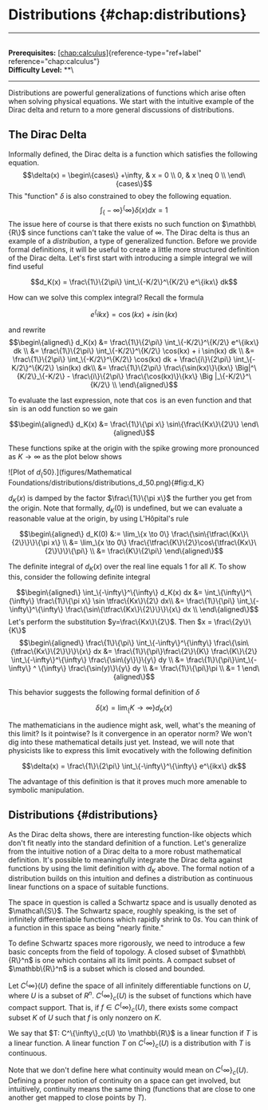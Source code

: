 # Distributions \{#chap:distributions\}

------------------------------------------------------------------------

\
**Prerequisites:**
[\[chap:calculus\]](#chap:calculus)\{reference-type="ref+label"
reference="chap:calculus"\}\
**Difficulty Level:** \*\*\

------------------------------------------------------------------------

Distributions are powerful generalizations of functions which arise
often when solving physical equations. We start with the intuitive
example of the Dirac delta and return to a more general discussions of
distributions.

## The Dirac Delta

Informally defined, the Dirac delta is a function which satisfies the
following equation. $$\delta(x) = \begin\{cases\}
+\infty, & x = 0 \\
0, & x \neq 0 \\
\end\{cases\}$$ This \"function\" $\delta$ is also constrained to obey the
following equation. $$\int_\{-\infty\}^\{\infty\} \delta(x) dx = 1$$ The
issue here of course is that there exists no such function on
$\mathbb\{R\}$ since functions can't take the value of $\infty$. The Dirac
delta is thus an example of a *distribution*, a type of generalized
function. Before we provide formal definitions, it will be useful to
create a little more structured definition of the Dirac delta. Let's
first start with introducing a simple integral we will find useful

$$d_K(x) = \frac\{1\}\{2\pi\} \int_\{-K/2\}^\{K/2\} e^\{ikx\} dk$$

How can we solve this complex integral? Recall the formula

$$e^\{ikx\} = \cos(kx) + i \sin(kx)$$

and rewrite $$\begin\{aligned\}
    d_K(x) &= \frac\{1\}\{2\pi\} \int_\{-K/2\}^\{K/2\} e^\{ikx\} dk \\
    &= \frac\{1\}\{2\pi\} \int_\{-K/2\}^\{K/2\} \cos(kx) + i \sin(kx) dk \\
    &= \frac\{1\}\{2\pi\} \int_\{-K/2\}^\{K/2\} \cos(kx)  dk + \frac\{i\}\{2\pi\} \int_\{-K/2\}^\{K/2\} \sin(kx) dk\\
    &= \frac\{1\}\{2\pi\} \frac\{\sin(kx)\}\{kx\} \Big|^\{K/2\}_\{-K/2\} - \frac\{i\}\{2\pi\}  \frac\{\cos(kx)\}\{kx\} \Big |_\{-K/2\}^\{K/2\} \\
\end\{aligned\}$$

To evaluate the last expression, note that $\cos$ is an even function
and that $\sin$ is an odd function so we gain

$$\begin\{aligned\}
    d_K(x) &= \frac\{1\}\{\pi x\} \sin\{\frac\{Kx\}\{2\}\}
\end\{aligned\}$$

These functions spike at the origin with the spike growing more
pronounced as $K \to \infty$ as the plot below shows

![Plot of
$d_\{50\}$.](figures/Mathematical Foundations/distributions/distributions_d_50.png)\{#fig:d_K\}

$d_K(x)$ is damped by the factor $\frac\{1\}\{\pi x\}$ the further you get
from the origin. Note that formally, $d_K(0)$ is undefined, but we can
evaluate a reasonable value at the origin, by using L'Hôpital's rule

$$\begin\{aligned\}
    d_K(0) &:= \lim_\{x \to 0\} \frac\{\sin\{\tfrac\{Kx\}\{2\}\}\}\{\pi x\} \\
    &= \lim_\{x \to 0\} \frac\{\tfrac\{K\}\{2\}\cos\{\tfrac\{Kx\}\{2\}\}\}\{\pi\} \\
    &= \frac\{K\}\{2\pi\}
\end\{aligned\}$$

The definite integral of $d_K(x)$ over the real line equals $1$ for all
$K$. To show this, consider the following definite integral

$$\begin\{aligned\}
    \int_\{-\infty\}^\{\infty\} d_K(x) dx &= \int_\{\infty\}^\{\infty\} \frac\{1\}\{\pi x\} \sin \tfrac\{Kx\}\{2\}  dx\\
    &= \frac\{1\}\{\pi\} \int_\{-\infty\}^\{\infty\} \frac\{\sin\{\tfrac\{Kx\}\{2\}\}\}\{x\} dx \\
\end\{aligned\}$$ Let's perform the substitution $y=\frac\{Kx\}\{2\}$. Then
$x = \frac\{2y\}\{K\}$ $$\begin\{aligned\}
    \frac\{1\}\{\pi\} \int_\{-\infty\}^\{\infty\} \frac\{\sin\{\tfrac\{Kx\}\{2\}\}\}\{x\} dx
    &= \frac\{1\}\{\pi\}\frac\{2\}\{K\} \frac\{K\}\{2\} \int_\{-\infty\}^\{\infty\} \frac\{\sin\{y\}\}\{y\} dy \\
    &= \frac\{1\}\{\pi\}\int_\{-\infty\} ^ \{\infty\} \frac\{\sin(y)\}\{y\} dy \\
    &= \frac\{1\}\{\pi\}\pi \\
    &= 1
\end\{aligned\}$$

This behavior suggests the following formal definition of $\delta$

$$\delta(x) = \lim_\{K \to \infty\} d_K(x)$$

The mathematicians in the audience might ask, well, what's the meaning
of this limit? Is it pointwise? Is it convergence in an operator norm?
We won't dig into these mathematical details just yet. Instead, we will
note that physicists like to express this limit evocatively with the
following definition

$$\delta(x) = \frac\{1\}\{2\pi\} \int_\{-\infty\}^\{\infty\} e^\{ikx\} dk$$

The advantage of this definition is that it proves much more amenable to
symbolic manipulation.

## Distributions \{#distributions\}

As the Dirac delta shows, there are interesting function-like objects
which don't fit neatly into the standard definition of a function. Let's
generalize from the intuitive notion of a Dirac delta to a more robust
mathematical definition. It's possible to meaningfully integrate the
Dirac delta against functions by using the limit definition with $d_K$
above. The formal notion of a distribution builds on this intuition and
defines a distribution as continuous linear functions on a space of
suitable functions.

The space in question is called a Schwartz space and is usually denoted
as $\mathcal\{S\}$. The Schwartz space, roughly speaking, is the set of
infinitely differentiable functions which rapidly shrink to $0s$. You
can think of a function in this space as being \"nearly finite.\"

To define Schwartz spaces more rigorously, we need to introduce a few
basic concepts from the field of topology. A closed subset of
$\mathbb\{R\}^n$ is one which contains all its limit points. A compact
subset of $\mathbb\{R\}^n$ is a subset which is closed and bounded.

Let $C^\{\infty\}(U)$ define the space of all infinitely differentiable
functions on $U$, where $U$ is a subset of $R^n$. $C^\{\infty\}_c(U)$ is
the subset of functions which have compact support. That is, if
$f \in C^\{\infty\}_c(U)$, there exists some compact subset $K$ of $U$
such that $f$ is only nonzero on $K$.

We say that $T: C^\{\infty\}_c(U) \to \mathbb\{R\}$ is a linear function if
$T$ is a linear function. A linear function $T$ on $C^\{\infty\}_c(U)$ is
a distribution with $T$ is continuous.

Note that we don't define here what continuity would mean on
$C^\{\infty\}_c(U)$. Defining a proper notion of continuity on a space can
get involved, but intuitively, continuity means the same thing
(functions that are close to one another get mapped to close points by
$T$).
